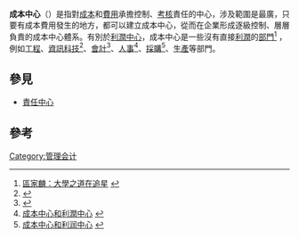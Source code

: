 {{or1}}
'''成本中心'''（{{lang-en|Cost Centre}}）是指對[[成本|成本]]和[[費用|費用]]承擔控制、[[考核|考核]]責任的中心，涉及範圍是最廣，只要有成本費用發生的地方，都可以建立成本中心，從而在企業形成逐級控制、層層負責的成本中心體系。有別於[[利潤中心|利潤中心]]，成本中心是一些沒有直接[[利潤|利潤]]的[[部門|部門]]<ref>[http://www.pentoy.hk/%E7%A4%BE%E6%9C%83/a67/2015/02/27/%E5%8D%80%E5%AE%B6%E9%BA%9F%EF%BC%9A%E5%A4%A7%E5%AD%B8%E4%B9%8B%E9%81%93%E5%9C%A8%E8%BF%BD%E6%98%9F/ 區家麟：大學之道在追星] {{webarchive|url=https://web.archive.org/web/20150402091830/http://www.pentoy.hk/%E7%A4%BE%E6%9C%83/a67/2015/02/27/%E5%8D%80%E5%AE%B6%E9%BA%9F%EF%BC%9A%E5%A4%A7%E5%AD%B8%E4%B9%8B%E9%81%93%E5%9C%A8%E8%BF%BD%E6%98%9F/ |date=2015-04-02 }}</ref>
，例如[[工程|工程]]、[[資訊科技|資訊科技]]<ref>{{Cite web |url=http://www.kornerstone.com/certification_training/ITIL/TrainerInterview_William_A/ |title=Coffee Trainer |access-date=2015-03-26 |archive-date=2016-06-14 |archive-url=https://web.archive.org/web/20160614101435/http://www.kornerstone.com/certification_training/ITIL/TrainerInterview_William_A/ |dead-url=yes }}</ref>、[[會計|會計]]<ref>{{Cite web |url=http://www.am730.com.hk/column-221842 |title=和黃會計部賺錢兼避稅？ |access-date=2015-03-26 |archive-date=2016-03-04 |archive-url=https://web.archive.org/web/20160304194458/http://www.am730.com.hk/column-221842 |dead-url=no }}</ref>、[[人事|人事]]<ref>[http://2bizbox.guanciao.com/index.php/2012-03-12-08-11-40/36-2012-03-09-03-42-23 成本中心和利潤中心] {{webarchive|url=https://web.archive.org/web/20150402101546/http://2bizbox.guanciao.com/index.php/2012-03-12-08-11-40/36-2012-03-09-03-42-23 |date=2015-04-02 }}</ref>、[[採購|採購]]<ref>[http://www.2bizbox.cn/tech/v32-preview-cost-center.html 成本中心和利润中心] {{webarchive|url=https://web.archive.org/web/20150402131601/http://www.2bizbox.cn/tech/v32-preview-cost-center.html |date=2015-04-02 }}</ref>、[[生產|生產]]等部門。

== 參見 ==

* [[責任中心|責任中心]]

==參考==
{{reflist|2}}

{{管理学小作品}}
[[Category:管理会计|Category:管理会计]]